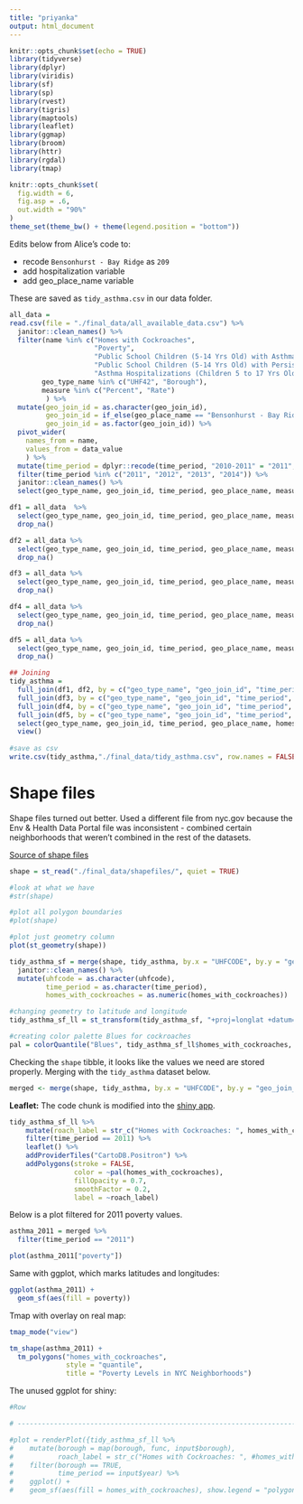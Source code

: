 ```yaml
---
title: "priyanka"
output: html_document
---
```


```r
knitr::opts_chunk$set(echo = TRUE)
library(tidyverse)
library(dplyr)
library(viridis)
library(sf)
library(sp)
library(rvest)
library(tigris)
library(maptools)
library(leaflet)
library(ggmap)
library(broom)
library(httr)
library(rgdal)
library(tmap)

knitr::opts_chunk$set(
  fig.width = 6,
  fig.asp = .6,
  out.width = "90%"
)
theme_set(theme_bw() + theme(legend.position = "bottom"))
```

Edits below from Alice's code to:

  * recode `Bensonhurst - Bay Ridge` as `209`
  * add hospitalization variable
  * add geo_place_name variable

These are saved as `tidy_asthma.csv` in our data folder.

```r
all_data = 
read.csv(file = "./final_data/all_available_data.csv") %>% 
  janitor::clean_names() %>% 
  filter(name %in% c("Homes with Cockroaches", 
                     "Poverty", 
                     "Public School Children (5-14 Yrs Old) with Asthma", 
                     "Public School Children (5-14 Yrs Old) with Persistent Asthma", 
                     "Asthma Hospitalizations (Children 5 to 17 Yrs Old)"),
        geo_type_name %in% c("UHF42", "Borough"), 
        measure %in% c("Percent", "Rate")
         ) %>% 
  mutate(geo_join_id = as.character(geo_join_id),
         geo_join_id = if_else(geo_place_name == "Bensonhurst - Bay Ridge", "209", geo_join_id),
         geo_join_id = as.factor(geo_join_id)) %>% 
  pivot_wider(
    names_from = name, 
    values_from = data_value
    ) %>%
  mutate(time_period = dplyr::recode(time_period, "2010-2011" = "2011", "2011-2012" = "2012", "2012-2013" = "2013", "2013-2014" = "2014", "2010-14" = "2011")) %>%
  filter(time_period %in% c("2011", "2012", "2013", "2014")) %>% 
  janitor::clean_names() %>% 
  select(geo_type_name, geo_join_id, time_period, geo_place_name, measure, indicator_id, homes_with_cockroaches, poverty, public_school_children_5_14_yrs_old_with_asthma, public_school_children_5_14_yrs_old_with_persistent_asthma, asthma_hospitalizations_children_5_to_17_yrs_old)

df1 = all_data  %>% 
  select(geo_type_name, geo_join_id, time_period, geo_place_name, measure, indicator_id, homes_with_cockroaches) %>% 
  drop_na()

df2 = all_data %>% 
  select(geo_type_name, geo_join_id, time_period, geo_place_name, measure, indicator_id, poverty) %>% 
  drop_na()

df3 = all_data %>% 
  select(geo_type_name, geo_join_id, time_period, geo_place_name, measure, indicator_id, public_school_children_5_14_yrs_old_with_asthma) %>% 
  drop_na()

df4 = all_data %>% 
  select(geo_type_name, geo_join_id, time_period, geo_place_name, measure, indicator_id, public_school_children_5_14_yrs_old_with_persistent_asthma) %>% 
  drop_na()

df5 = all_data %>% 
  select(geo_type_name, geo_join_id, time_period, geo_place_name, measure, indicator_id, asthma_hospitalizations_children_5_to_17_yrs_old) %>% 
  drop_na()

## Joining
tidy_asthma = 
  full_join(df1, df2, by = c("geo_type_name", "geo_join_id", "time_period", "geo_place_name")) %>% 
  full_join(df3, by = c("geo_type_name", "geo_join_id", "time_period", "geo_place_name")) %>% 
  full_join(df4, by = c("geo_type_name", "geo_join_id", "time_period", "geo_place_name")) %>% 
  full_join(df5, by = c("geo_type_name", "geo_join_id", "time_period", "geo_place_name")) %>% 
  select(geo_type_name, geo_join_id, time_period, geo_place_name, homes_with_cockroaches, poverty, public_school_children_5_14_yrs_old_with_asthma, public_school_children_5_14_yrs_old_with_persistent_asthma, asthma_hospitalizations_children_5_to_17_yrs_old) %>% 
  view()
  
#save as csv
write.csv(tidy_asthma,"./final_data/tidy_asthma.csv", row.names = FALSE)
```

# Shape files
Shape files turned out better. Used a different file from nyc.gov because the Env & Health Data Portal file was inconsistent - combined certain neighborhoods that weren't combined in the rest of the datasets.

[Source of shape files](https://www1.nyc.gov/site/doh/data/health-tools/maps-gis-data-files-for-download.page)

```r
shape = st_read("./final_data/shapefiles/", quiet = TRUE)

#look at what we have
#str(shape)

#plot all polygon boundaries
#plot(shape)

#plot just geometry column
plot(st_geometry(shape))

tidy_asthma_sf = merge(shape, tidy_asthma, by.x = "UHFCODE", by.y = "geo_join_id") %>% 
  janitor::clean_names() %>% 
  mutate(uhfcode = as.character(uhfcode),
         time_period = as.character(time_period),
         homes_with_cockroaches = as.numeric(homes_with_cockroaches))

#changing geometry to latitude and longitude
tidy_asthma_sf_ll = st_transform(tidy_asthma_sf, "+proj=longlat +datum=WGS84")

#creating color palette Blues for cockroaches
pal = colorQuantile("Blues", tidy_asthma_sf_ll$homes_with_cockroaches, n = 7)
```

Checking the `shape` tibble, it looks like the values we need are stored properly. Merging with the `tidy_asthma`
dataset below.

```r
merged <- merge(shape, tidy_asthma, by.x = "UHFCODE", by.y = "geo_join_id")
```


**Leaflet:**
The code chunk is modified into the [shiny app](https://prisrinivasan.shinyapps.io/roach_shiny/).

```r
tidy_asthma_sf_ll %>%
    mutate(roach_label = str_c("Homes with Cockroaches: ", homes_with_cockroaches, "\n, Neighborhood: ", uhf_neigh)) %>% 
    filter(time_period == 2011) %>% 
    leaflet() %>%
    addProviderTiles("CartoDB.Positron") %>%
    addPolygons(stroke = FALSE,
                color = ~pal(homes_with_cockroaches),
                fillOpacity = 0.7,
                smoothFactor = 0.2,
                label = ~roach_label)
```


Below is a plot filtered for 2011 poverty values. 

```r
asthma_2011 = merged %>%
  filter(time_period == "2011")

plot(asthma_2011["poverty"])
```

Same with ggplot, which marks latitudes and longitudes:

```r
ggplot(asthma_2011) + 
  geom_sf(aes(fill = poverty))
```

Tmap with overlay on real map:

```r
tmap_mode("view")

tm_shape(asthma_2011) +
  tm_polygons("homes_with_cockroaches", 
              style = "quantile",
              title = "Poverty Levels in NYC Neighborhoods")
```


The unused ggplot for shiny:
```r
#Row

# -----------------------------------------------------------------------

#plot = renderPlot({tidy_asthma_sf_ll %>% 
#    mutate(borough = map(borough, func, input$borough),
#           roach_label = str_c("Homes with Cockroaches: ", #homes_with_cockroaches, "\n , Neighborhood: ", uhf_neigh)) %>% 
#    filter(borough == TRUE,
#           time_period == input$year) %>%
#    ggplot() +
#    geom_sf(aes(fill = homes_with_cockroaches), show.legend = "polygon")})

```


